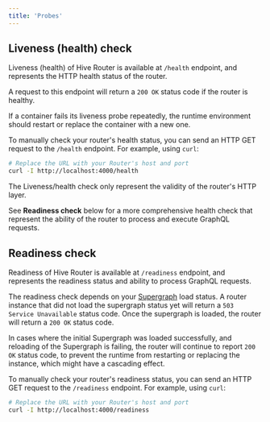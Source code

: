 ```yaml
---
title: 'Probes'
---
```



## Liveness (health) check

Liveness (health) of Hive Router is available at `/health` endpoint, and represents the HTTP health status of the router.

A request to this endpoint will return a `200 OK` status code if the router is healthy.

If a container fails its liveness probe repeatedly, the runtime environment should restart or replace the container with a new one.

To manually check your router's health status, you can send an HTTP GET request to the `/health` endpoint. For example, using `curl`:

```bash
# Replace the URL with your Router's host and port
curl -I http://localhost:4000/health
```

<Callout type="warning" className="mb-4">

The Liveness/health check only represent the validity of the router's HTTP layer.

See **Readiness check** below for a more comprehensive health check that represent the ability of the router to process and execute GraphQL requests.

</Callout>

## Readiness check

Readiness of Hive Router is available at `/readiness` endpoint, and represents the readiness status and ability to process GraphQL requests.

The readiness check depends on your [Supergraph](./supergraph) load status. A router instance that did not load the supergraph status yet will return a `503 Service Unavailable` status code. Once the supergraph is loaded, the router will return a `200 OK` status code.

In cases where the initial Supergraph was loaded successfully, and reloading of the Supergraph is failing, the router will continue to report `200 OK` status code, to prevent the runtime from restarting or replacing the instance, which might have a cascading effect.

To manually check your router's readiness status, you can send an HTTP GET request to the `/readiness` endpoint. For example, using `curl`:

```bash
# Replace the URL with your Router's host and port
curl -I http://localhost:4000/readiness
```
